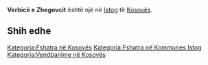 {{Fshat në 
 | Emri                = Verbicë e Zhegovcit
 | EmriAlt                = 
 | NAME_SHORT_FORM=      
 | NAME_GENERIC=      
 | NAME_SORT_NAME_RO=      VERBICEEZHEGOVCIT
 | FULL_NAME_RO = Verbicë e Zhegovcit
 | FULL_NAME_ND_RO=Verbice e Zhegovcit
 | SORT_NAME_RG=VERBICEEZHEGOVCIT
 | FULL_NAME_RG=Verbicë e Zhegovcit
 | FULL_NAME_ND_RG=Verbice e Zhegovcit
 | SRP_NAME_SHORT_FORM=      
 | SRP_NAME_GENERIC=      
 | SRP_NAME_SORT_NAME_RO=      
 | SRP_FULL_NAME_RO = 
 | SRP_FULL_NAME_ND_RO=
 | SRP_SORT_NAME_RG=
 | SRP_FULL_NAME_RG=
 | SRP_FULL_NAME_ND_RG=
 | Emri (Rasa dhanore) = 
 | Figura              = 
 | Shteti              = Kosovo
 | Komuna              = Istog
 | Kodi postar         = 
 | Sipërfaqja          = 

 | Popullsia           = 

 | Regj. i popullsisë  = 
 | Dend. e popullsisë  = 
 | Faqja zyrtare       = 
 <!--- Koordinatat ----> 
 | Gjerësia            = 42.541667
 | Gjatësia            = 21.318889
 | Lartësia            = 
}}
'''Verbicë e Zhegovcit''' është një [[]] në [[Istog]] të [[Kosovës]].

<!-- == Gjeografia == -->
<!-- == Historia == -->
<!-- == Demografia == -->
== Shih edhe ==
{{Komuna Istog}}
{{Kosovo-Administrata-Cung}}

[[Kategoria:Fshatra në Kosovës]]
[[Kategoria:Fshatra në Kommunes Istog]]
[[Kategoria:Vendbanime në Kosovës]]